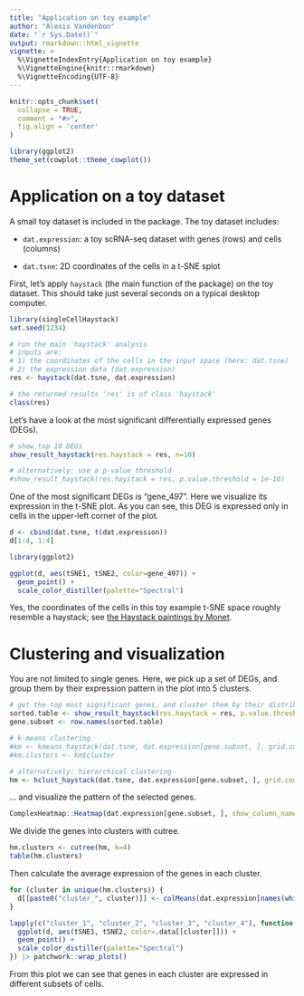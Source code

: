 ---
title: "Application on toy example"
author: "Alexis Vandenbon"
date: "`r Sys.Date()`"
output: rmarkdown::html_vignette
vignette: >
  %\VignetteIndexEntry{Application on toy example}
  %\VignetteEngine{knitr::rmarkdown}
  %\VignetteEncoding{UTF-8}
---

```{r setup, include = FALSE}
knitr::opts_chunk$set(
  collapse = TRUE,
  comment = "#>",
  fig.align = 'center'
)

library(ggplot2)
theme_set(cowplot::theme_cowplot())
```

# Application on a toy dataset

A small toy dataset is included in the package. The toy dataset includes:

-   `dat.expression`: a toy scRNA-seq dataset with genes (rows) and cells (columns)

-   `dat.tsne`: 2D coordinates of the cells in a t-SNE splot

First, let's apply `haystack` (the main function of the package) on the toy dataset. This should take just several seconds on a typical desktop computer.

```{r example1}
library(singleCellHaystack)
set.seed(1234)

# run the main 'haystack' analysis
# inputs are:
# 1) the coordinates of the cells in the input space (here: dat.tsne)
# 2) the expression data (dat.expression)
res <- haystack(dat.tsne, dat.expression)

# the returned results 'res' is of class 'haystack'
class(res)
```

Let's have a look at the most significant differentially expressed genes (DEGs).

```{r example2}
# show top 10 DEGs
show_result_haystack(res.haystack = res, n=10)

# alternatively: use a p-value threshold
#show_result_haystack(res.haystack = res, p.value.threshold = 1e-10)
```

One of the most significant DEGs is "gene_497". Here we visualize its expression in the t-SNE plot. As you can see, this DEG is expressed only in cells in the upper-left corner of the plot.

```{r}
d <- cbind(dat.tsne, t(dat.expression))
d[1:4, 1:4]
```

```{r fig.width=6, fig.height=4}
library(ggplot2)

ggplot(d, aes(tSNE1, tSNE2, color=gene_497)) +
  geom_point() +
  scale_color_distiller(palette="Spectral")
```

Yes, the coordinates of the cells in this toy example t-SNE space roughly resemble a haystack; see [the Haystack paintings by Monet](https://en.wikipedia.org/wiki/Haystacks_(Monet_series)).

# Clustering and visualization

You are not limited to single genes. Here, we pick up a set of DEGs, and group them by their expression pattern in the plot into 5 clusters.

```{r example4}
# get the top most significant genes, and cluster them by their distribution pattern in the 2D plot
sorted.table <- show_result_haystack(res.haystack = res, p.value.threshold = 1e-10)
gene.subset <- row.names(sorted.table)

# k-means clustering
#km <- kmeans_haystack(dat.tsne, dat.expression[gene.subset, ], grid.coordinates=res$info$grid.coordinates, k=5)
#km.clusters <- km$cluster

# alternatively: hierarchical clustering
hm <- hclust_haystack(dat.tsne, dat.expression[gene.subset, ], grid.coordinates=res$info$grid.coordinates)
```

... and visualize the pattern of the selected genes.

```{r fig.width=6, fig.height=8}
ComplexHeatmap::Heatmap(dat.expression[gene.subset, ], show_column_names=FALSE, cluster_rows=hm, name="expression")
```

We divide the genes into clusters with cutree.

```{r}
hm.clusters <- cutree(hm, k=4)
table(hm.clusters)
```

Then calculate the average expression of the genes in each cluster.

```{r}
for (cluster in unique(hm.clusters)) {
  d[[paste0("cluster_", cluster)]] <- colMeans(dat.expression[names(which(hm.clusters == cluster)), ])
}
```

```{r fig.width=8, fig.height=6}
lapply(c("cluster_1", "cluster_2", "cluster_3", "cluster_4"), function(cluster) {
  ggplot(d, aes(tSNE1, tSNE2, color=.data[[cluster]])) +
  geom_point() +
  scale_color_distiller(palette="Spectral")
}) |> patchwork::wrap_plots()
```

From this plot we can see that genes in each cluster are expressed in different subsets of cells.
